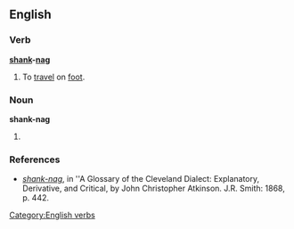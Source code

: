 ==English==

===Verb===
'''[[shank]]-[[nag]]'''

# {{idiomatic}} {{archaic}} To [[travel]] on [[foot]].

===Noun===
'''shank-nag'''

# {{idiomatic}} {{archaic spelling of|shanks' nag}}

===References===
* ''[http://books.google.com/books?id=MMcRAAAAIAAJ&pg=PA442&dq=%22shanks%27+nag%22&lr=&ei=rZxgR6TGN4KotgOgz5iFBw shank-nag]'', in ''A Glossary of the Cleveland Dialect: Explanatory, Derivative, and Critical, by John Christopher Atkinson. J.R. Smith: 1868, p. 442.

[[Category:English verbs]]